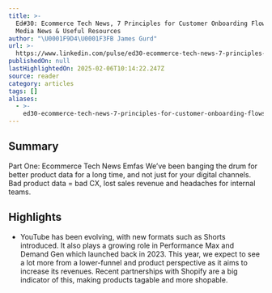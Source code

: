 ```yaml
---
title: >-
  Ed#30: Ecommerce Tech News, 7 Principles for Customer Onboarding Flows, Paid
  Media News & Useful Resources
author: "\U0001F9D4\U0001F3FB James Gurd"
url: >-
  https://www.linkedin.com/pulse/ed30-ecommerce-tech-news-7-principles-customer-onboarding-gurd-fe7ae/
publishedOn: null
lastHighlightedOn: 2025-02-06T10:14:22.247Z
source: reader
category: articles
tags: []
aliases:
  - >-
    ed30-ecommerce-tech-news-7-principles-for-customer-onboarding-flows-paid-media-news-&-useful-resources
---
```

## Summary

Part One: Ecommerce Tech News Emfas We’ve been banging the drum for better product data for a long time, and not just for your digital channels. Bad product data = bad CX, lost sales revenue and headaches for internal teams.

## Highlights
- YouTube has been evolving, with new formats such as Shorts introduced. It also plays a growing role in Performance Max and Demand Gen which launched back in 2023. This year, we expect to see a lot more from a lower-funnel and product perspective as it aims to increase its revenues. Recent partnerships with Shopify are a big indicator of this, making products tagable and more shopable.
